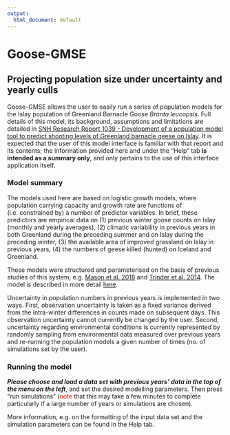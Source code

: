 ```yaml
---
output:
  html_document: default
---
```


# Goose-GMSE

## Projecting population size under uncertainty and yearly culls

Goose-GMSE allows the user to easily run a series of population models for the Islay population of Greenland Barnacle 
Goose _Branta leucopsis_. Full details of this model, its background, assumptions and limitations are detailed in 
[SNH Research Report 1039 - Development of a population model tool to predict shooting levels of Greenland barnacle geese on Islay](https://www.nature.scot/snh-research-report-1039-development-population-model-tool-predict-shooting-levels-greenland). 
It is expected that the user of this model interface is familiar with that report and its contents; the information 
provided here and under the "Help" tab __is intended as a summary only__, and only pertains to the use of this interface 
application itself.

### Model summary
The models used here are based on logistic growth models, where population carrying capacity and growth rate are 
functions of (i.e. constrained by) a number of predictor variables. In brief, these predictors are empirical data on (1) 
previous winter goose counts on Islay (monthly and yearly averages), (2) climatic variability in previous years in both 
Greenland during the preceding summer and on Islay during the preceding winter, (3) the available area of improved 
grassland on Islay in previous years, (4) the numbers of geese killed (hunted) on Iceland and Greenland.  

These models were structured and parameterised on the basis of previous studies of this system, e.g. [Mason et al. 2018](https://besjournals.onlinelibrary.wiley.com/doi/abs/10.1111/1365-2664.12969) 
and [Trinder et al. 2014](http://www.snh.org.uk/pdfs/publications/commissioned_reports/568.pdf). The model is described 
in more detail [here](https://www.nature.scot/snh-research-report-1039-development-population-model-tool-predict-shooting-levels-greenland).  

Uncertainty in population numbers in previous years is implemented in two ways. First, observation uncertainty is 
taken as a fixed variance derived from the intra-winter differences in counts made on subsequent days. This observation 
uncertainty cannot currently be changed by the user. Second, uncertainty regarding environmental conditions is currently 
represented by randomly sampling from environmental data measured over previous years and re-running the population 
models a given number of times (no. of simulations set by the user).

### Running the model
___Please choose and load a data set with previous years' data in the top of the menu on the left___, and set the desired 
modelling parameters. Then press "run simulations" (<span style="color: red;">note</span> that this may take a few minutes 
to complete particularly if a large number of years or simulations are chosen).

More information, e.g. on the formatting of the input data set and the simulation parameters can be found in the Help tab.
